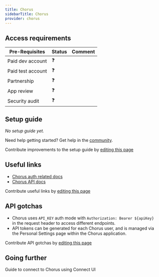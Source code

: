 ```yaml
---
title: Chorus
sidebarTitle: Chorus
provider: chorus
---
```



<Overview />
<PreBuiltTooling />
<PreBuiltUseCases />

## Access requirements
| Pre-Requisites | Status | Comment|
| - | - | - |
| Paid dev account | ❓ |  |
| Paid test account | ❓ |  |
| Partnership | ❓ | |
| App review | ❓ |  |
| Security audit | ❓ | |


## Setup guide

_No setup guide yet._

<Tip>Need help getting started? Get help in the [community](https://nango.dev/slack).</Tip>

<Note>Contribute improvements to the setup guide by [editing this page](https://github.com/nangohq/nango/tree/master/docs-v2/integrations/all/chorus.mdx)</Note>


## Useful links

-   [Chorus auth related docs](https://api-docs.chorus.ai/#authentication)
-   [Chorus API docs](https://api-docs.chorus.ai/#intro)

<Note>Contribute useful links by [editing this page](https://github.com/nangohq/nango/tree/master/docs-v2/integrations/all/chorus.mdx)</Note>

## API gotchas

- Chorus uses `API_KEY` auth mode with `Authorization: Bearer ${apiKey}` in the request header to access different endpoints.
- API tokens can be generated for each Chorus user, and is managed via the Personal Settings page within the Chorus application.

<Note>Contribute API gotchas by [editing this page](https://github.com/nangohq/nango/tree/master/docs-v2/integrations/all/chorus.mdx)</Note>

## Going further

<Card title="Connect to Chorus" icon="link" href="/integrations/all/chorus/connect" horizontal>
  Guide to connect to Chorus using Connect UI
</Card>
